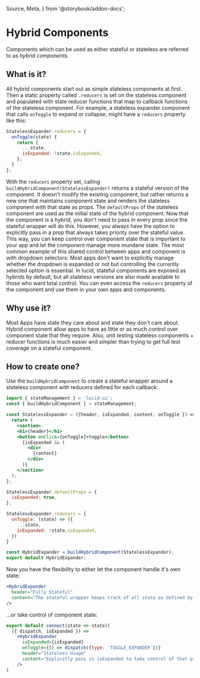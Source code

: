   Source,
  Meta,
} from '@storybook/addon-docs';

<Meta
  title="Documentation/Hybrid Components"
  id="documentation-hybrid-components"
/>

# Hybrid Components
Components which can be used as either stateful or stateless are referred to as _hybrid components_.

## What is it?
All hybrid components start out as simple stateless components at first.
Then a static property called `.reducers` is set on the stateless component and populated with state reducer functions that map to callback functions of the stateless component.
For example, a stateless expander component that calls `onToggle` to expand or collapse, might have a `reducers` property like this:
```jsx
StatelessExpander.reducers = {
  onToggle(state) {
    return {
      ...state,
      isExpanded: !state.isExpanded,
    };
  }
};
```
With the `reducers` property set, calling `buildHybridComponent(StatelessExpander)` returns a stateful version of the component.
It doesn't modify the existing component, but rather returns a new one that maintains component state and renders the stateless component with that state as props.
The `defaultProps` of the stateless component are used as the initial state of the hybrid component.
Now that the component is a hybrid, you don't need to pass in every prop since the stateful wrapper will do this.
However, you always have the option to explicitly pass in a prop that always takes priority over the stateful value.
This way, you can keep control over component state that is important to your app and let the component manage more mundane state.
The most common example of this shared control between apps and component is with dropdown selectors:
Most apps don't want to explicitly manage whether the dropdown is expanded or not but controlling the currently selected option is essential.
In lucid, stateful components are exposed as hybrids by default, but all stateless versions are also made available to those who want total control.
You can even access the `reducers` property of the component and use them in your own apps and components.

## Why use it?
Most Apps have state they care about and state they don't care about.
Hybrid component allow apps to have as little or as much control over component state that they require.
Also, unit testing stateless components + reducer functions is much easier and simpler than trying to get full test coverage on a stateful component.

## How to create one?
Use the `buildHybridComponent` to create a stateful wrapper around a stateless component with reducers defined for each callback:
```jsx
import { stateManagement } = 'lucid-ui';
const { buildHybridComponent } = stateManagement;

const StatelessExpander = ({header, isExpanded, content, onToggle }) => {
  return (
    <section>
    <h1>{header}</h1>
    <button onClick={onToggle}>toggle</button>
      {isExpanded && (
        <div>
          {content}
        </div>
      )}
    </section>
  );
};

StatelessExpander.defaultProps = {
  isExpanded: true,
};

StatelessExpander.reducers = {
  onToggle: (state) => ({
    ...state,
    isExpanded: !state.isExpanded,
  })
}

const HybridExpander = buildHybridComponent(StatelessExpander);
export default HybridExpander;
```
Now you have the flexibility to either let the component handle it's own state:
```jsx
<HybridExpander
  header="Fully Stateful"
  content="The stateful wrapper keeps track of all state as defined by initial defaultProps and reducer functions."
/>
```
...or take control of component state:
```jsx
export default connect(state => state)(
  ({ dispatch, isExpanded }) =>
    <HybridExpander
      isExpanded={isExpanded}
      onToggle={() => dispatch({type: 'TOGGLE_EXPANDER'})}
      header="Stateless Usage"
      content="Explicitly pass in isExpanded to take control of that piece of state."
    />
)
```
